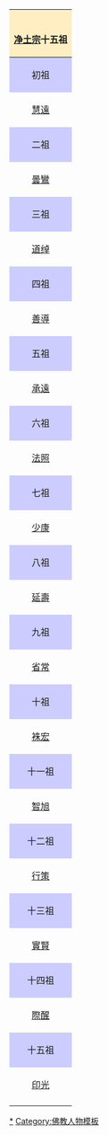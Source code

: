 {| cellpadding="2" style="float: right; clear: right; border: 2px solid #af4630; background: DEFFAD; padding: 4px; font-size: 80%; margin: 5px 0 5px 15px;"
! style="background: #ffeec2; text-align: center;"|<br><span style="font-size:medium;">'''[[淨土宗 (中國)|净土宗]]十五祖'''</span>
|-
!style="background: #CCCCFF;text-align:center"| 初祖
|-
|<div style="text-align: center;">[[慧遠]]</div>
|-
!style="background: #CCCCFF;text-align:center"| 二祖
|-
|<div style="text-align: center;">[[曇鸞]]</div>
|-
!style="background: #CCCCFF;text-align:center"| 三祖
|-
|<div style="text-align: center;">[[道绰]]</div>
|-
!style="background: #CCCCFF;text-align:center"| 四祖
|-
|<div style="text-align: center;">[[善導]]</div>
|-
!style="background: #CCCCFF;text-align:center"| 五祖
|-
|<div style="text-align: center;">[[承遠]]</div>
|-
!style="background: #CCCCFF;text-align:center"| 六祖
|-
|<div style="text-align: center;">[[法照]]</div>
|-
!style="background: #CCCCFF;text-align:center"| 七祖
|-
|<div style="text-align: center;">[[少康大师|少康]]</div>
|-
!style="background: #CCCCFF;text-align:center"| 八祖
|-
|<div style="text-align: center;">[[永明延壽|延壽]]</div>
|-
!style="background: #CCCCFF;text-align:center"| 九祖
|-
|<div style="text-align: center;">[[省常]]</div>
|-
!style="background: #CCCCFF;text-align:center"| 十祖
|-
|<div style="text-align: center;">[[蓮池祩宏|袾宏]]</div>
|-
!style="background: #CCCCFF;text-align:center"| 十一祖
|-
|<div style="text-align: center;">[[蕅益智旭|智旭]]</div>
|-
!style="background: #CCCCFF;text-align:center"| 十二祖
|-
|<div style="text-align: center;">[[行策]]</div>
|-
!style="background: #CCCCFF;text-align:center"| 十三祖
|-
|<div style="text-align: center;">[[實賢]]</div>
|-
!style="background: #CCCCFF;text-align:center"| 十四祖
|-
|<div style="text-align: center;">[[際醒]]</div>
|-
!style="background: #CCCCFF;text-align:center"| 十五祖
|-
|<div style="text-align: center;">[[印光]]</div>
|-
|}<noinclude>
[[Category:淨土宗|*]]
[[Category:佛教人物模板]]
</noinclude>
